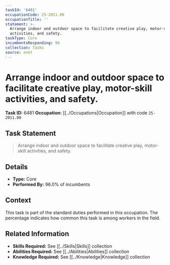 ```yaml
---
taskId: '6481'
occupationCode: 25-2011.00
occupationTitle: ''
statement: >-
  Arrange indoor and outdoor space to facilitate creative play, motor-skill
  activities, and safety.
taskType: Core
incumbentsResponding: 96
collection: Tasks
source: onet
---
```

# Arrange indoor and outdoor space to facilitate creative play, motor-skill activities, and safety.

**Task ID:** 6481
**Occupation:** [[../Occupations|Occupation]] with code `25-2011.00`

## Task Statement

> Arrange indoor and outdoor space to facilitate creative play, motor-skill activities, and safety.

## Details

- **Type:** Core
- **Performed By:** 96.0% of incumbents

## Context

This task is part of the standard duties performed in this occupation. The percentage indicates how common this task is among workers in the field.

## Related Information

- **Skills Required:** See [[../Skills|Skills]] collection
- **Abilities Required:** See [[../Abilities|Abilities]] collection
- **Knowledge Required:** See [[../Knowledge|Knowledge]] collection
